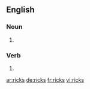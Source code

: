 {{also|Ricks}}
==English==

===Noun===
{{head|en|plural}}

# {{plural of|rick|lang=en}}

===Verb===
{{head|en}}

# {{en-third-person singular of|rick}}

[[ar:ricks]]
[[de:ricks]]
[[fr:ricks]]
[[vi:ricks]]